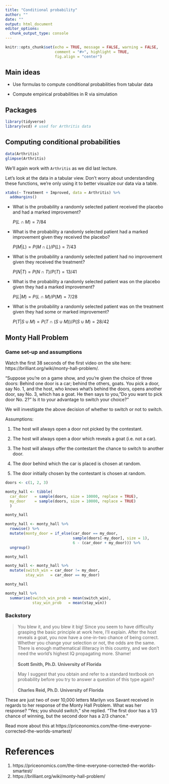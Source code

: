 ```yaml
---
title: "Conditional probability"
author: ""
date: ""
output: html_document
editor_options: 
  chunk_output_type: console
---
```


```r
knitr::opts_chunk$set(echo = TRUE, message = FALSE, warning = FALSE,
                      comment = "#>", highlight = TRUE,
                      fig.align = "center")
```

## Main ideas

- Use formulas to compute conditional probabilities from tabular data

- Compute empirical probabilities in R via simulation

## Packages

```r
library(tidyverse)
library(vcd) # used for Arthritis data
```

## Computing conditional probabilities

```r
data(Arthritis)
glimpse(Arthritis)
```

We'll again work with `Arthritis` as we did last lecture. 

Let's look at the data in a tabular view. Don't worry about understanding these
functions, we're only using it to better visualize our data via a table.

```r
xtabs(~ Treatment + Improved, data = Arthritis) %>% 
  addmargins()
```

- What is the probability a randomly selected patient received the placebo
  and had a marked improvement?
  
  $P(L \cap M) = 7 / 84$
  
- What is the probability a randomly selected patient had a marked improvement
  given they received the placebo?
  
  $P(M | L) = P(M \cap L) / P(L) = 7 / 43$
  
- What is the probability a randomly selected patient had no improvement given
  they received the treatment?
  
  $P(N | T) = P(N \cap T) / P(T) = 13 / 41$
  
- What is the probability a randomly selected patient was on the placebo given
  they had a marked improvement?
  
  $P(L | M) = P(L \cap M) / P(M) = 7/28$
  
- What is the probability a randomly selected patient was on the treatment
  given they had some or marked improvement?
  
  $P(T | S \cup M) = P(T \cap (S \cup M)) / P(S \cup M) = 28 / 42$

## Monty Hall Problem

### Game set-up and assumptions

Watch the first 38 seconds of the first video on the site here:
https://brilliant.org/wiki/monty-hall-problem/.

"Suppose you're on a game show, and you're given the choice of three doors: 
Behind one door is a car; behind the others, goats. You pick a door, say No. 1,
and the host, who knows what's behind the doors, opens another door, say No. 3, 
which has a goat. He then says to you, "Do you want to pick door No. 2?" Is it 
to your advantage to switch your choice?"

We will investigate the above decision of whether to switch or not to switch.

Assumptions:

1. The host will always open a door not picked by the contestant.

2. The host will always open a door which reveals a goat (i.e. not a car).

3. The host will always offer the contestant the chance to switch to 
   another door.
   
4. The door behind which the car is placed is chosen at random.

5. The door initially chosen by the contestant is chosen at random.


```r
doors <- c(1, 2, 3)
```

```r
monty_hall <- tibble(
  car_door   = sample(doors, size = 10000, replace = TRUE),
  my_door    = sample(doors, size = 10000, replace = TRUE)
  )

monty_hall
```


```r
monty_hall <- monty_hall %>% 
  rowwise() %>% 
  mutate(monty_door = if_else(car_door == my_door,
                              sample(doors[-my_door], size = 1),
                              6 - (car_door + my_door))) %>% 
  ungroup()

monty_hall
```

```r
monty_hall <- monty_hall %>% 
  mutate(switch_win = car_door != my_door,
         stay_win   = car_door == my_door)

monty_hall
```

```r
monty_hall %>% 
  summarise(switch_win_prob = mean(switch_win),
            stay_win_prob   = mean(stay_win))
```

### Backstory

>You blew it, and you blew it big! Since you seem to have difficulty grasping
the basic principle at work here, I'll explain. After the host reveals a goat, 
you now have a one-in-two chance of being correct. Whether you change your 
selection or not, the odds are the same. There is enough mathematical 
illiteracy in this country, and we don't need the world's highest IQ 
propagating more. Shame!
<br><br>
**Scott Smith, Ph.D.**
**University of Florida**

>May I suggest that you obtain and refer to a standard textbook on probability 
before you try to answer a question of this type again?
<br><br>
**Charles Reid, Ph.D.**
**University of Florida**

These are just two of over 10,000 letters Marilyn vos Savant received in regards
to her response of the Monty Hall Problem. What was her response? "Yes; you 
should switch," she replied. "The first door has a 1/3 chance of winning, 
but the second door has a 2/3 chance."

Read more about this at 
https://priceonomics.com/the-time-everyone-corrected-the-worlds-smartest/

# References

1. https://priceonomics.com/the-time-everyone-corrected-the-worlds-smartest/
2. https://brilliant.org/wiki/monty-hall-problem/